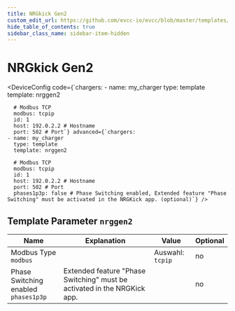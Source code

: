 ```yaml
---
title: NRGkick Gen2
custom_edit_url: https://github.com/evcc-io/evcc/blob/master/templates/definition/charger/nrggen2.yaml
hide_table_of_contents: true
sidebar_class_name: sidebar-item-hidden
---
```



# NRGkick Gen2

<div className="device-detail-container">
  <div className="device-detail-content">
    <DeviceFeatures features="1p3p,mA,sponsorship" />

<DeviceConfig code={`chargers:
    - name: my_charger
      type: template
      template: nrggen2
      
      # Modbus TCP
      modbus: tcpip
      id: 1
      host: 192.0.2.2 # Hostname
      port: 502 # Port`} advanced={`chargers:
    - name: my_charger
      type: template
      template: nrggen2
      
      # Modbus TCP
      modbus: tcpip
      id: 1
      host: 192.0.2.2 # Hostname
      port: 502 # Port
      phases1p3p: false # Phase Switching enabled, Extended feature "Phase Switching" must be activated in the NRGKick app. (optional)`} />
  </div>
  <div className="device-detail-icon">
    <evcc-icon
      type="charger"
      name="nrgkick-gen2"
      size="400px"
      alt="NRGkick Gen2"
      className="device-detail-icon-img"
    ></evcc-icon>
  </div>
</div>

## Template Parameter `nrggen2`

| Name | Explanation | Value | Optional |
|-----------|-------------|-------|----------|
| Modbus Type<br/>`modbus` |  | Auswahl: `tcpip` | no |
| Phase Switching enabled<br/>`phases1p3p` | Extended feature "Phase Switching" must be activated in the NRGKick app. |  | no |

<SponsorshipRequired />

